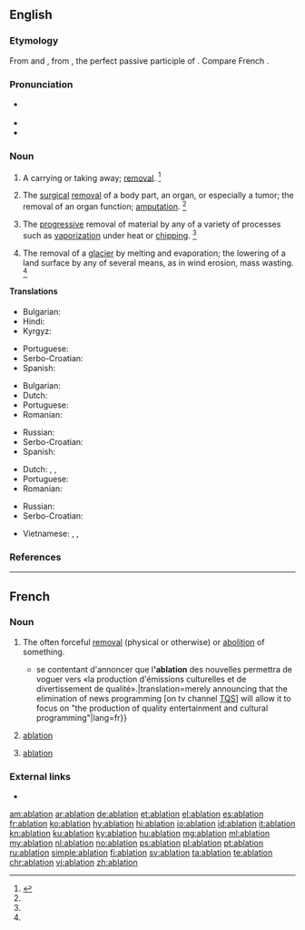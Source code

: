 ==English==
{{wikipedia}}

===Etymology===
From {{etyl|frm|en}} and {{etyl|la|en}} {{m|la|ablātiō||a taking away}}, from {{m|la|ablātus||removed}}, the perfect passive participle of {{m|la|auferō||carry away}}. Compare French {{term|ablation|lang=fr}}.

===Pronunciation===
* {{a|US}} {{enPR|ə-blā'-shən}} {{IPA|/əˈbleɪ.ʃn̩/|/æˈbleɪ.ʃn̩/|lang=en}}
* {{audio|En-us-ablation.ogg|Audio (US)|lang=en}}
* {{rhymes|eɪʃən|lang=en}}

===Noun===
{{en-noun}}

# {{context|obsolete|lang=en}} A carrying or taking away; [[removal]]. {{defdate|First attested around 1350 to 1470.}}<ref name=SOED>{{R:SOED5|page=5}}</ref>
# {{context|medicine|lang=en}} The [[surgical]] [[removal]] of a body part, an organ, or especially a tumor; the removal of an organ function; [[amputation]]. {{defdate|First attested around 1350 to 1470.}}<ref name=SOED/>
# {{context|sciences|lang=en}} The [[progressive]] removal of material by any of a variety of processes such as [[vaporization]] under heat or [[chipping]]. {{defdate|Mid 20<sup>th</sup> century.}}<ref name=SOED/>
# {{context|geology|lang=en}} The removal of a [[glacier]] by melting and evaporation; the lowering of a land surface by any of several means, as in wind erosion, mass wasting. {{defdate|Mid 20<sup>th</sup> century.}}<ref name=SOED/>

====Translations====
{{trans-top|removal}}
* Bulgarian: {{t+|bg|отстраняване}}
* Hindi: {{t|hi|उच्छेदन|m|sc=Deva}}
* Kyrgyz: {{t+|ky|ампутация}}
{{trans-mid}}
* Portuguese: {{t+|pt|ablação|f}}
* Serbo-Croatian: {{t|sh|ablacija|f}}
* Spanish: {{t+|es|ablación|f}}
{{trans-bottom}}

{{trans-top|amputation}}
* Bulgarian: {{t+|bg|ампутация}}
* Dutch: {{t+|nl|ablatie|m}}
* Portuguese: {{t+|pt|ablação|f}}
* Romanian: {{t+|ro|ablațiune|f}}
{{trans-mid}}
* Russian: {{t+|ru|ампута́ция|f}}
* Serbo-Croatian: {{t|sh|ablacija|f}}
* Spanish: {{t+|es|ablación|f}}
{{trans-bottom}}

{{trans-top|progressive removal of material}}
* Dutch: {{t+|nl|ablatie|m}}, {{t+|nl|erosie|m}}, {{t|nl|afsmelting|m}}
* Portuguese: {{t+|pt|ablação|f}}
* Romanian: {{t+|ro|ablațiune|f}}
{{trans-mid}}
* Russian: {{t+|ru|абля́ция|f}}
* Serbo-Croatian: {{t|sh|ablacija|f}}
{{trans-bottom}}

{{checktrans-top}}
* Vietnamese: {{t-check|vi|sự cắt bỏ}}, {{t-check|vi|sự tải mòn}}, {{t-check|vi|sự tiêu mòn}}
{{trans-bottom}}

===References===
<references/>

----

==French==

===Noun===
{{fr-noun|f}}

# The often forceful [[removal]] (physical or otherwise) or [[abolition]] of something.
#* {{quote-news|year=2008|date=April 25|author=Martine Chouinard|url=http://www.ledevoir.com/2008/04/25/186742.html|title=Brebis égarée|newspaper={{w|Le Devoir}}|passage={{...}} se contentant d'annoncer que l''''ablation''' des nouvelles permettra de voguer vers «la production d'émissions culturelles et de divertissement de qualité».|translation=merely announcing that the elimination of news programming [on tv channel [[w:TQS|TQS]]] will allow it to focus on "the production of quality entertainment and cultural programming"|lang=fr}}
# {{context|medicine|lang=fr}} [[#English|ablation]]
# {{context|sciences|lang=fr}} [[#English|ablation]]

===External links===
* {{R:TLFi}}

[[am:ablation]]
[[ar:ablation]]
[[de:ablation]]
[[et:ablation]]
[[el:ablation]]
[[es:ablation]]
[[fr:ablation]]
[[ko:ablation]]
[[hy:ablation]]
[[hi:ablation]]
[[io:ablation]]
[[id:ablation]]
[[it:ablation]]
[[kn:ablation]]
[[ku:ablation]]
[[ky:ablation]]
[[hu:ablation]]
[[mg:ablation]]
[[ml:ablation]]
[[my:ablation]]
[[nl:ablation]]
[[no:ablation]]
[[ps:ablation]]
[[pl:ablation]]
[[pt:ablation]]
[[ru:ablation]]
[[simple:ablation]]
[[fi:ablation]]
[[sv:ablation]]
[[ta:ablation]]
[[te:ablation]]
[[chr:ablation]]
[[vi:ablation]]
[[zh:ablation]]